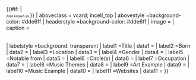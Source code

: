 <includeonly>{{Infobox
| bodyclass  = vcard; outcell
| bodystyle   =text-align :left; width: 300px;
| above       ={{#if: {{{nameJp|}}} |'''{{lang|ja|{{{nameJp}}}}}'''<br />}}'''{{{nameEn}}}'''{{#if: {{{other_name|}}}|<br /><span style="font-size: 9px">Also known as '''{{{other_name}}}'''</span>}}
| aboveclass  = vcard; incell_top 
| abovestyle  =background-color: #dde6ff
| headerstyle =background-color: #dde6ff
| image       ={{{image|No image}}}
| caption     =<div style="padding-top:0.3em; line-height:1.2em;"><!--
                    -->{{{caption|}}}</div>
| labelstyle  =background: transparent
| label1  =Title
| data1   ={{{title|}}}
| label2  =Born
| data2   ={{{born|}}}
| label3  =Location
| data3   ={{{location|}}}
| label4  =Gender
| data4   ={{{gender|}}}
| label5  =Notable from
| data5   ={{{notable_from|}}}
| label6  =Circle(s)
| data6   ={{{circle|}}}
| label7  =Occupation
| data7   ={{{occupation|}}}
| label8  =Music Themes
| data8   ={{{MusicThemes|}}}
| label9  =Art Example
| data9   ={{{art_ex|}}}
| label10  =Music Example
| data10   ={{{music_ex|}}}
| label11  =Websites
| data11   ={{{website|}}}
}}</includeonly><noinclude>
{{Documentation}}</noinclude>